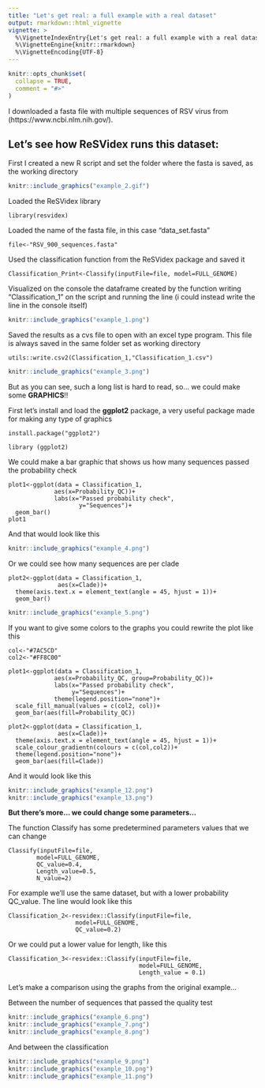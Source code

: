 ```yaml
---
title: "Let's get real: a full example with a real dataset"
output: rmarkdown::html_vignette
vignette: >
  %\VignetteIndexEntry{Let's get real: a full example with a real dataset}
  %\VignetteEngine{knitr::rmarkdown}
  %\VignetteEncoding{UTF-8}
---
```


```r
knitr::opts_chunk$set(
  collapse = TRUE,
  comment = "#>"
)
```

I downloaded a fasta file with multiple sequences of RSV virus from (https://www.ncbi.nlm.nih.gov/).

## Let's see how ReSVidex runs this dataset:

First I created a new R script and set the folder where the fasta is saved, as the working directory

```r
knitr::include_graphics("example_2.gif")
```

Loaded the ReSVidex library

```
library(resvidex)
```

Loaded the name of the fasta file, in this case "data_set.fasta"

```
file<-"RSV_900_sequences.fasta"
```

Used the classification function from the ReSVidex package and saved it

```
Classification_Print<-Classify(inputFile=file, model=FULL_GENOME)
```

Visualized on the console the dataframe created by the function writing "Classification_1" on the script and running the line (i could instead write the line in the console itself)

```r
knitr::include_graphics("example_1.png")
```

Saved the results as a cvs file to open with an excel type program. This file is always saved in the same folder set as working directory

```
utils::write.csv2(Classification_1,"Classification_1.csv")
```

```r
knitr::include_graphics("example_3.png")
```

But as you can see, such a long list is hard to read, so... we could make some **GRAPHICS**!!

First let's install and load the **ggplot2** package, a very useful package made for making any type of graphics

```
install.package("ggplot2")

library (ggplot2)
```

We could make a bar graphic that shows us how many sequences passed the probability check

```
plot1<-ggplot(data = Classification_1,
             aes(x=Probability_QC))+
             labs(x="Passed probability check",
                    y="Sequences")+
  geom_bar()
plot1
```
And that would look like this

```r
knitr::include_graphics("example_4.png")
```

Or we could see how many sequences are per clade

```
plot2<-ggplot(data = Classification_1,
              aes(x=Clade))+
  theme(axis.text.x = element_text(angle = 45, hjust = 1))+
  geom_bar()
```

```r
knitr::include_graphics("example_5.png")
```

If you want to give some colors to the graphs you could rewrite the plot like this

```
col<-"#7AC5CD"
col2<-"#FF8C00"

plot1<-ggplot(data = Classification_1,
             aes(x=Probability_QC, group=Probability_QC))+
             labs(x="Passed probability check",
                  y="Sequences")+
             theme(legend.position="none")+
  scale_fill_manual(values = c(col2, col))+
  geom_bar(aes(fill=Probability_QC))

plot2<-ggplot(data = Classification_1,
              aes(x=Clade))+
  theme(axis.text.x = element_text(angle = 45, hjust = 1))+ 
  scale_colour_gradientn(colours = c(col,col2))+
  theme(legend.position="none")+
  geom_bar(aes(fill=Clade))
```

And it would look like this

```r
knitr::include_graphics("example_12.png")
knitr::include_graphics("example_13.png")

```


**But there's more... we could change some parameters...**

The function Classify has some predetermined parameters values that we can change

```
Classify(inputFile=file,
        model=FULL_GENOME,
        QC_value=0.4,
        Length_value=0.5,
        N_value=2)
```

For example we'll use the same dataset, but with a lower probability QC_value. The line would look like this

```
Classification_2<-resvidex::Classify(inputFile=file,
                   model=FULL_GENOME,
                   QC_value=0.2)
```

Or we could put a lower value for length, like this

```
Classification_3<-resvidex::Classify(inputFile=file,
                                     model=FULL_GENOME,
                                     Length_value = 0.1)
```

Let's make a comparison using the graphs from the original example...

Between the number of sequences that passed the quality test

```r
knitr::include_graphics("example_6.png")
knitr::include_graphics("example_7.png")
knitr::include_graphics("example_8.png")
```

And between the classification

```r
knitr::include_graphics("example_9.png")
knitr::include_graphics("example_10.png")
knitr::include_graphics("example_11.png")
```

